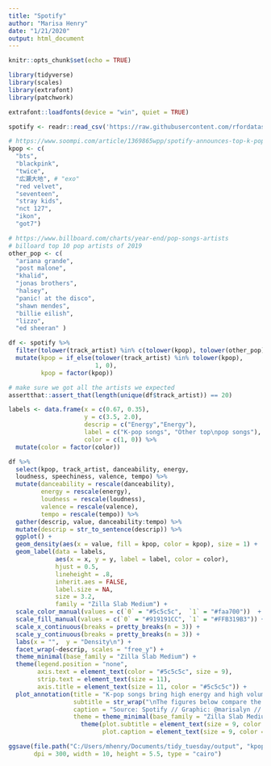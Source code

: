 ```yaml
---
title: "Spotify"
author: "Marisa Henry"
date: "1/21/2020"
output: html_document
---
```


```r
knitr::opts_chunk$set(echo = TRUE)

library(tidyverse)
library(scales)
library(extrafont)
library(patchwork)

extrafont::loadfonts(device = "win", quiet = TRUE)

spotify <- readr::read_csv('https://raw.githubusercontent.com/rfordatascience/tidytuesday/master/data/2020/2020-01-21/spotify_songs.csv')

# https://www.soompi.com/article/1369865wpp/spotify-announces-top-k-pop-artists-of-2019-bts-grabs-no-2-on-top-groups-of-2019-chart
kpop <- c(
  "bts",
  "blackpink",
  "twice",
  "広瀬大地", # "exo"
  "red velvet",
  "seventeen", 
  "stray kids",
  "nct 127", 
  "ikon", 
  "got7")

# https://www.billboard.com/charts/year-end/pop-songs-artists
# billoard top 10 pop artists of 2019
other_pop <- c(
  "ariana grande", 
  "post malone",
  "khalid",
  "jonas brothers",
  "halsey",
  "panic! at the disco",
  "shawn mendes",
  "billie eilish", 
  "lizzo", 
  "ed sheeran" )
```

```r
df <- spotify %>% 
  filter(tolower(track_artist) %in% c(tolower(kpop), tolower(other_pop))) %>%
  mutate(kpop = if_else(tolower(track_artist) %in% tolower(kpop), 
                        1, 0), 
         kpop = factor(kpop)) 

# make sure we got all the artists we expected
assertthat::assert_that(length(unique(df$track_artist)) == 20)

labels <- data.frame(x = c(0.67, 0.35), 
                     y = c(3.5, 2.0), 
                     descrip = c("Energy","Energy"), 
                     label = c("K-pop songs", "Other top\npop songs"), 
                     color = c(1, 0)) %>%
  mutate(color = factor(color))

df %>% 
  select(kpop, track_artist, danceability, energy, 
  loudness, speechiness, valence, tempo) %>%
  mutate(danceability = rescale(danceability), 
         energy = rescale(energy), 
         loudness = rescale(loudness), 
         valence = rescale(valence), 
         tempo = rescale(tempo)) %>%
  gather(descrip, value, danceability:tempo) %>%
  mutate(descrip = str_to_sentence(descrip)) %>%
  ggplot() + 
  geom_density(aes(x = value, fill = kpop, color = kpop), size = 1) +
  geom_label(data = labels,
             aes(x = x, y = y, label = label, color = color), 
             hjust = 0.5, 
             lineheight = .8, 
             inherit.aes = FALSE, 
             label.size = NA,
             size = 3.2, 
             family = "Zilla Slab Medium") + 
  scale_color_manual(values = c(`0` = "#5c5c5c",  `1` = "#faa700"))  +
  scale_fill_manual(values = c(`0` = "#919191CC", `1` = "#FFB319B3")) +  
  scale_x_continuous(breaks = pretty_breaks(n = 3)) + 
  scale_y_continuous(breaks = pretty_breaks(n = 3)) + 
  labs(x = "",  y = "Density\n") +
  facet_wrap(~descrip, scales = "free_y") +
  theme_minimal(base_family = "Zilla Slab Medium") + 
  theme(legend.position = "none", 
        axis.text = element_text(color = "#5c5c5c", size = 9), 
        strip.text = element_text(size = 11), 
        axis.title = element_text(size = 11, color = "#5c5c5c")) + 
  plot_annotation(title = "K-pop songs bring high energy and high volumes", 
                  subtitle = str_wrap("\nThe figures below compare the relative distributions of song characteristics between K-pop songs and songs from the Billoard top 10 pop artists of 2019. All characteristics were rescaled to a 0 to 1 scale. K-pop songs tend to be louder and higher energy relative to other pop songs.", 143),
                  caption = "Source: Spotify // Graphic: @marisalyn // #TidyTuesday", 
                  theme = theme_minimal(base_family = "Zilla Slab Medium") + 
                    theme(plot.subtitle = element_text(size = 9, color = "#5c5c5c"), 
                          plot.caption = element_text(size = 9, color = "#5c5c5c")))

ggsave(file.path("C:/Users/mhenry/Documents/tidy_tuesday/output", "kpop_20200122.png"), 
       dpi = 300, width = 10, height = 5.5, type = "cairo")
```

